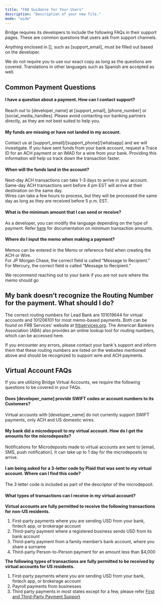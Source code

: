 ```yaml
---
title: "FAQ Guidance for Your Users"
description: "Description of your new file."
mode: "wide"
---
```


Bridge requires its developers to include the following FAQs in their support pages. These are common questions that users ask from support channels.

Anything enclosed in [], such as [support_email], must be filled out based on the developer.

We do not require you to use our exact copy as long as the questions are covered. Translations in other languages such as Spanish are accepted as well.

## **Common Payment Questions**

#### **I have a question about a payment. How can I contact support?**

Reach out to [developer_name] at [support_email], [phone_number] or [social_media_handles]. Please avoid contacting our banking partners directly, as they are not best suited to help you.

#### **My funds are missing or have not landed in my account.**

Contact us at [support_email]/[support_phone]/[whatsapp] and we will investigate. If you have sent funds from your bank account, request a Trace ID for an ACH payment or an IMAD for a wire from your bank. Providing this information will help us track down the transaction faster.

#### **When will the funds land in the account?**

Next-day ACH transactions can take 1-3 days to arrive in your account. Same-day ACH transactions sent before 4 pm EST will arrive at their destination on the same day.\
Wires can take a few hours to process, but they will be processed the same day as long as they are received before 5 p.m. EST.

#### **What is the minimum amount that I can send or receive?**

As a developer, you can modify the language depending on the type of payment. Refer [<u>here</u>](https://apidocs.bridge.xyz/docs/transaction-costs) for documentation on minimum transaction amounts.

#### **Where do I input the memo when making a payment?**

Memos can be entered in the Memo or reference field when creating the ACH or Wire.\
For JP Morgan Chase, the correct field is called “Message to Recipient.”\
For Mercury, the correct field is called “Message to Recipient.”

We recommend reaching out to your bank if you are not sure where the memo should go

## **My bank doesn’t recognize the Routing Number for the payment. What should I do?**

The correct routing numbers for Lead Bank are 101019644 for virtual accounts and 101206101 for most memo-based payments. Both can be found on FRB Services' website at [frbservices.org](http://frbservices.org). The American Bankers Association (ABA) also provides an online lookup tool for routing numbers, which can be accessed here.

If you encounter any errors, please contact your bank's support and inform them that these routing numbers are listed on the websites mentioned above and should be recognized to support wire and ACH payments.

## **Virtual Account FAQs**

If you are utilizing Bridge Virtual Accounts, we require the following questions to be covered in your FAQs.

#### **Does [developer_name] provide SWIFT codes or account numbers to its Customers?**

Virtual accounts with [developer_name] do not currently support SWIFT payments, only ACH and US domestic wires.

#### **My bank did a microdeposit to my virtual account. How do I get the amounts for the microdeposits?**

Notifications for Microdeposits made to virtual accounts are sent to [email, SMS, push notification]. It can take up to 1 day for the microdeposits to arrive.

#### **I am being asked for a 3-letter code by Plaid that was sent to my virtual account. Where can I find this code?**

The 3 letter code is included as part of the descriptor of the microdeposit.

#### **What types of transactions can I receive in my virtual account?**

**Virtual accounts are fully permitted to receive the following transactions for non-US residents.**

1. First-party payments where you are sending USD from your bank, fintech app, or brokerage account
2. Third-party payment where a registered business sends USD from its bank account
3. Third-party payment from a family member’s bank account, where you share a surname
4. Third-party Person-to-Person payment for an amount less than \$4,000

**The following types of transactions are fully permitted to be received by virtual accounts for US residents.**

1. First-party payments where you are sending USD from your bank, fintech app, or brokerage account
2. Payroll payments from businesses
3. Third party payments in most states except for a few, please refer [<u>First and Third-Party Payment Support</u>](/whatwesupport/1pp)